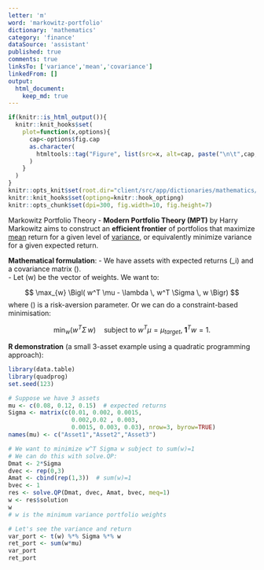 ```yaml
---
letter: 'm'
word: 'markowitz-portfolio'
dictionary: 'mathematics'
category: 'finance'
dataSource: 'assistant'
published: true
comments: true
linksTo: ['variance','mean','covariance']
linkedFrom: []
output:
  html_document:
    keep_md: true
---
```


```r
if(knitr::is_html_output()){
  knitr::knit_hooks$set(
    plot=function(x,options){
      cap<-options$fig.cap
      as.character(
        htmltools::tag("Figure", list(src=x, alt=cap, paste("\n\t",cap,"\n",sep="")))
      )
    }
  )
}
knitr::opts_knit$set(root.dir="client/src/app/dictionaries/mathematics/definitions")
knitr::knit_hooks$set(optipng=knitr::hook_optipng)
knitr::opts_chunk$set(dpi=300, fig.width=10, fig.height=7)
```

<a id="markowitz-portfolio">Markowitz Portfolio Theory</a> - **Modern Portfolio Theory (MPT)** by Harry Markowitz aims to construct an **efficient frontier** of portfolios that maximize [mean](#mean) return for a given level of [variance](#variance), or equivalently minimize variance for a given expected return.

**Mathematical formulation**:
- We have assets with expected returns \(\mu_i\) and a covariance matrix \(\Sigma\).  
- Let \(w\) be the vector of weights. We want to:

$$
\max_{w} \Bigl( w^T \mu - \lambda \, w^T \Sigma \, w \Bigr)
$$
where \(\lambda\) is a risk-aversion parameter. Or we can do a constraint-based minimisation:

$$
\min_{w} \bigl(w^T \Sigma \, w\bigr) \quad \text{subject to } w^T\mu = \mu_{target}, \; \mathbf{1}^T w = 1.
$$

**R demonstration** (a small 3-asset example using a quadratic programming approach):

```r
library(data.table)
library(quadprog)
set.seed(123)

# Suppose we have 3 assets
mu <- c(0.08, 0.12, 0.15)  # expected returns
Sigma <- matrix(c(0.01, 0.002, 0.0015,
                  0.002,0.02 , 0.003,
                  0.0015, 0.003, 0.03), nrow=3, byrow=TRUE)
names(mu) <- c("Asset1","Asset2","Asset3")

# We want to minimize w^T Sigma w subject to sum(w)=1
# We can do this with solve.QP:
Dmat <- 2*Sigma
dvec <- rep(0,3)
Amat <- cbind(rep(1,3))  # sum(w)=1
bvec <- 1
res <- solve.QP(Dmat, dvec, Amat, bvec, meq=1)
w <- res$solution
w
# w is the minimum variance portfolio weights

# Let's see the variance and return
var_port <- t(w) %*% Sigma %*% w
ret_port <- sum(w*mu)
var_port
ret_port
```

